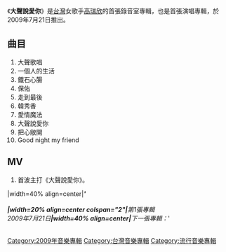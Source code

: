 {{unreferenced|time=2010-04-05T16:53:39+00:00}}
{{Infobox Album  
| Name		= 大聲說愛你
| Type		= 錄音室專輯
| Artist        = [[高瑞欣|高瑞欣]] 
| Cover		= 
| Released      = 2009年7月21日
| Recorded	= 
| Genre		= [[流行音樂|流行音樂]] 
| Length	= 44' 37"
| Label		= [[灰姑娘|灰姑娘]]
| Producer	= [[工藤仁志|工藤仁志]]
| Last album	= 
| This album	= 大聲說愛你（2009）
| Next album	= 
}}
《'''大聲說愛你'''》是[[台灣|台灣]]女歌手[[高瑞欣|高瑞欣]]的首張錄音室專輯，也是首張演唱專輯，於2009年7月21日推出。


==曲目==
# 大聲歌唱
# 一個人的生活
# 鐵石心腸
# 保佑
# 走到最後
# 韓秀香
# 愛情魔法
# 大聲說愛你
# 把心敞開
# Good night my friend

== MV ==
# 首波主打《大聲說愛你》。<br>

{{start box}}
|width=40% align=center|''''''<br><br>
|width=20% align=center colspan="2"|'''第1張專輯'''<br>'''2009年7月21日'''
|width=40% align=center|'''下一張專輯：'''<br><br>
{{end box}}

[[Category:2009年音樂專輯|Category:2009年音樂專輯]]
[[Category:台灣音樂專輯|Category:台灣音樂專輯]]
[[Category:流行音樂專輯|Category:流行音樂專輯]]